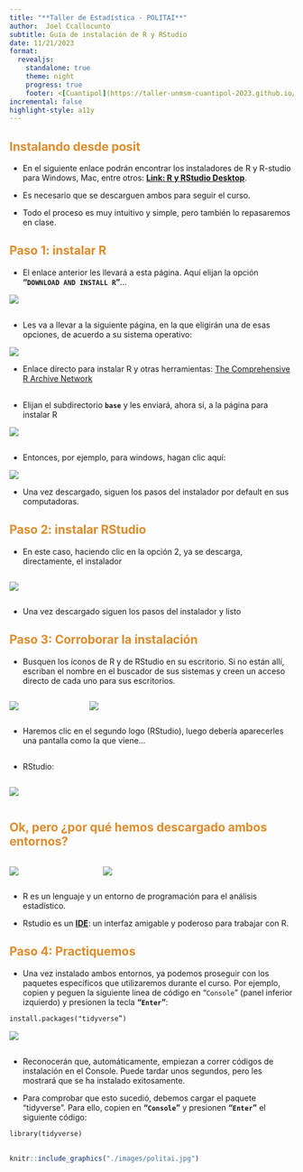 ---
title: "**Taller de Estadística - POLITAI**"
author:  Joel Ccallocunto
subtitle: Guía de instalación de R y RStudio
date: 11/21/2023
format:
  revealjs:
    standalone: true
    theme: night
    progress: true
    footer: <[Cuantipol](https://taller-unmsm-cuantipol-2023.github.io/Guia-instalacion-R/)>
incremental: false
highlight-style: a11y
---

## <b style = 'color : #E18B2A;'>Instalando desde posit</b>

-   En el siguiente enlace podrán encontrar los instaladores de R y R-studio para Windows, Mac, entre otros: [**Link: R y RStudio Desktop**](https://posit.co/download/rstudio-desktop/#download).

-   Es necesario que se descarguen ambos para seguir el curso.

-   Todo el proceso es muy intuitivo y simple, pero también lo repasaremos en clase.

## <b style = 'color : #E18B2A;'>Paso 1: instalar R</b>

-   El enlace anterior les llevará a esta página. Aquí elijan la opción **"`DOWNLOAD AND INSTALL R`"**...

![](./images/paso1.jpg)

## 

-   Les va a llevar a la siguiente página, en la que eligirán una de esas opciones, de acuerdo a su sistema operativo:

![](./images/paso1-b.jpg)

-   Enlace directo para instalar R y otras herramientas: [The Comprehensive R Archive Network](https://cran.r-project.org/)

## 

-   Elijan el subdirectorio **`base`** y les enviará, ahora sí, a la página para instalar R

![](./images/paso1-c.jpg)


##

-   Entonces, por ejemplo, para windows, hagan clic aquí:

![](./images/paso1-d.jpg)

-   Una vez descargado, siguen los pasos del instalador por default en sus computadoras.

## <b style = 'color : #E18B2A;'>Paso 2: instalar RStudio</b>

-   En este caso, haciendo clic en la opción 2, ya se descarga, directamente,  el instalador

::: {.column width="60%"}
![](./images/paso2.jpg)
:::

-   Una vez descargado siguen los pasos del instalador y listo

## <b style = 'color : #E18B2A;'>Paso 3: Corroborar la instalación</b>

-   Busquen los íconos de R y de RStudio en su escritorio. Si no están allí, escriban el nombre en el buscador de sus sistemas y creen un acceso directo de cada uno para sus escritorios. 

:::: {.columns}

::: {.column width="25%"}

![](./images/Rlogo.jpg)

:::

::: {.column width="75%"}

![](./images/R2logo.jpg)
:::

::::

-   Haremos clic en el segundo logo (RStudio), luego debería aparecerles una pantalla como la que viene...

##

- RStudio:

::: {.column width="85%"}

![](./images/paso3.jpg)

:::

## <b style = 'color : #E18B2A;'>Ok, pero ¿por qué hemos descargado ambos entornos?</b>

:::: {.columns}

::: {.column width="30%"}

![](./images/R-basic.jpg)
:::

::: {.column width="70%"}

![](./images/Rstudio.jpg)
:::

::::

- R es un lenguaje y un entorno de programación para el análisis estadístico. 

-   Rstudio es un **[IDE](https://posit.co/products/open-source/rstudio/)**: un interfaz amigable y poderoso para trabajar con R.

## <b style = 'color : #E18B2A;'>Paso 4: Practiquemos</b>

-   Una vez instalado ambos entornos, ya podemos proseguir con los paquetes específicos que utilizaremos durante el curso. Por ejemplo, copien y peguen la siguiente linea de código en "`Console`" (panel inferior izquierdo) y presionen la tecla **"`Enter`"**:

```` markdown
install.packages("tidyverse”)
````

![](./images/paso4.jpg)

## 
-   Reconocerán que, automáticamente, empiezan a correr códigos de instalación en el Console. Puede tardar unos segundos, pero les mostrará que se ha instalado exitosamente.

-    Para comprobar que esto sucedió, debemos cargar el paquete "tidyverse". Para ello, copien  en **"`Console`"** y presionen **"`Enter`"** el siguiente código:

```` markdown
library(tidyverse)
````

##

```{r,echo=FALSE, out.width="65%",fig.align="center"}
knitr::include_graphics("./images/politai.jpg") 
```






